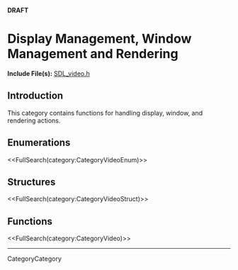 <!-- #master-page:CategoryTemplate -->
<!-- #master-date:Unknown-Date -->
<!-- format wiki -->
<!-- language en -->
'''DRAFT'''

= Display Management, Window Management and Rendering =

'''Include File(s):''' [http://hg.libsdl.org/SDL/file/68dfd6df47da/include/SDL_video.h SDL_video.h]


== Introduction ==

This category contains functions for handling display, window, and rendering actions.

== Enumerations ==
<<FullSearch(category:CategoryVideoEnum)>>

== Structures ==
<<FullSearch(category:CategoryVideoStruct)>>

== Functions ==

<<FullSearch(category:CategoryVideo)>>

----
CategoryCategory
